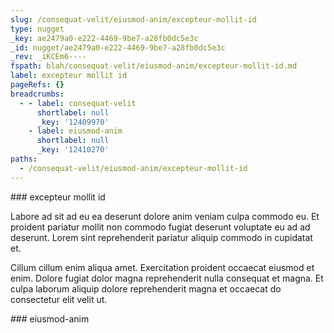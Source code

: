 ```yaml
---
slug: /consequat-velit/eiusmod-anim/excepteur-mollit-id
type: nugget
_key: ae2479a0-e222-4469-9be7-a28fb0dc5e3c
_id: nugget/ae2479a0-e222-4469-9be7-a28fb0dc5e3c
_rev: _iKCEm6----
fspath: blah/consequat-velit/eiusmod-anim/excepteur-mollit-id.md
label: excepteur mollit id
pageRefs: {}
breadcrumbs:
  - - label: consequat-velit
      shortlabel: null
      _key: '12409970'
    - label: eiusmod-anim
      shortlabel: null
      _key: '12410270'
paths:
  - /consequat-velit/eiusmod-anim/excepteur-mollit-id
---
```


<NuggetArea>
<Nugget slug="/consequat-velit/eiusmod-anim/excepteur-mollit-id" type="nugget" _key="ae2479a0-e222-4469-9be7-a28fb0dc5e3c" _id="nugget/ae2479a0-e222-4469-9be7-a28fb0dc5e3c" _rev="_iKCEm6----" fspath="blah/consequat-velit/eiusmod-anim/excepteur-mollit-id.md" label="excepteur mollit id" paths="/consequat-velit/eiusmod-anim/excepteur-mollit-id">
<NuggetBody>
### excepteur mollit id

Labore ad sit ad eu ea deserunt dolore anim veniam culpa commodo eu. Et proident pariatur mollit non commodo fugiat deserunt voluptate eu ad ad deserunt. Lorem sint reprehenderit pariatur aliquip commodo in cupidatat et.

Cillum cillum enim aliqua amet. Exercitation proident occaecat eiusmod et enim. Dolore fugiat dolor magna reprehenderit nulla consequat et magna. Et culpa laborum aliquip dolore reprehenderit magna et occaecat do consectetur elit velit ut.

</NuggetBody>
<Breadcrumbs>
<Crumbs>
<Crumb _key="12409970" label="consequat-velit" /><Crumb _key="12410270" label="eiusmod-anim" />
</Crumbs>
</Breadcrumbs>
</Nugget>

<NuggetsInbound>
</NuggetsInbound>
<NuggetsOutbound>
</NuggetsOutbound>
</NuggetArea>
<PassagesInbound>
<Passage direction="inbound" type="passage" _key="12410270" _id="passage/12410270" _rev="_iKCEm5i--B" label="eiusmod-anim" passage="eiusmod-anim" fspath="blah/consequat-velit/eiusmod-anim" paths="/consequat-velit/eiusmod-anim" slug="/consequat-velit/eiusmod-anim">
<NuggetBody>
### eiusmod-anim

</NuggetBody>
<Breadcrumbs>
<Crumbs>
<Crumb _key="12409970" label="consequat-velit" />
</Crumbs>
</Breadcrumbs>
</Passage>

</PassagesInbound>
<PassagesOutbound>
</PassagesOutbound>